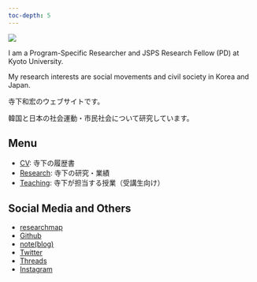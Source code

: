 ```yaml
---
toc-depth: 5
---
```


![](pic/IMG_0614.png){fig-align="center"}

I am a Program-Specific Researcher and JSPS Research Fellow (PD) at Kyoto University.

My research interests are social movements and civil society in Korea and Japan.

寺下和宏のウェブサイトです。

韓国と日本の社会運動・市民社会について研究しています。

::: callout-note
## Menu

-   [CV](cv/index.qmd): 寺下の履歴書
-   [Research](research/index.qmd): 寺下の研究・業績
-   [Teaching](teaching/index.qmd): 寺下が担当する授業（受講生向け）

<!--
- [한국어 사이트](https://kazuhiroterashita-com.translate.goog/?_x_tr_sl=auto&_x_tr_tl=ko&_x_tr_hl=ja&_x_tr_pto=wapp) : Google 번역기
-->

:::

::: callout-tip
## Social Media and Others

- [researchmap](https://researchmap.jp/kazuhiroterashita)
- [Github](https://github.com/namiterashita)
- [note(blog)](https://note.com/namiterashita)
- [Twitter](https://twitter.com/namiterashita)
- [Threads](https://www.threads.net/@namiterashita)
- [Instagram](https://www.instagram.com/namiterashita/)

:::

<!--

::: callout-important
## Scheduled

- 2025年1月5-6日：計量・数理政治学会（\@東京・カリフォルニア大学サンディエゴ校東京オフィス）
    - (in Japanese) **Terashita, Kazuhiro**. "The Political Legacy of Feminist Movements on Childcare Policies: Analyzing the Long-term Effects of Social Movements in South Korea", *Japanese Society for Quantitative Political Science (JSQPS) 2025 Winter Meeting*, 東京.\
    [Reference](https://sites.google.com/view/jsqps/2025-winter-meeting-program){.btn .btn-outline-success .btn-sm}


:::


-->
